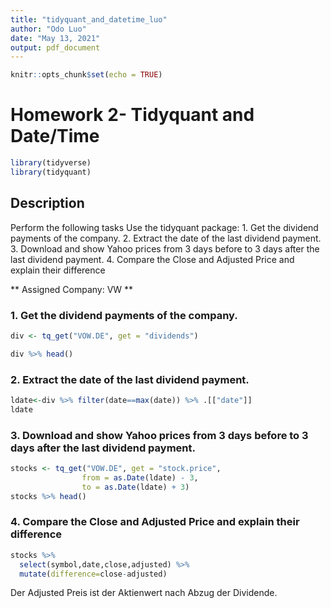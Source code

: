 ```yaml
---
title: "tidyquant_and_datetime_luo"
author: "Odo Luo"
date: "May 13, 2021"
output: pdf_document
---
```


```r
knitr::opts_chunk$set(echo = TRUE)
```

# Homework 2- Tidyquant and Date/Time 

```r
library(tidyverse)
library(tidyquant)
```

## Description 

Perform the following tasks
Use the tidyquant package:
1. Get the dividend payments of the company.
2. Extract the date of the last dividend payment.
3. Download and show Yahoo prices from 3 days before to 3 days after the last dividend payment.
4. Compare the Close and Adjusted Price and explain their difference

  ** Assigned Company: VW **

### 1. Get the dividend payments of the company.

```r
div <- tq_get("VOW.DE", get = "dividends")

div %>% head()
```

### 2. Extract the date of the last dividend payment.

```r
ldate<-div %>% filter(date==max(date)) %>% .[["date"]]
ldate
```


### 3. Download and show Yahoo prices from 3 days before to 3 days after the last dividend payment.

```r
stocks <- tq_get("VOW.DE", get = "stock.price", 
                from = as.Date(ldate) - 3, 
                to = as.Date(ldate) + 3)
stocks %>% head()
```


### 4. Compare the Close and Adjusted Price and explain their difference

```r
stocks %>% 
  select(symbol,date,close,adjusted) %>% 
  mutate(difference=close-adjusted)
```
Der Adjusted Preis ist der Aktienwert nach Abzug der Dividende.
